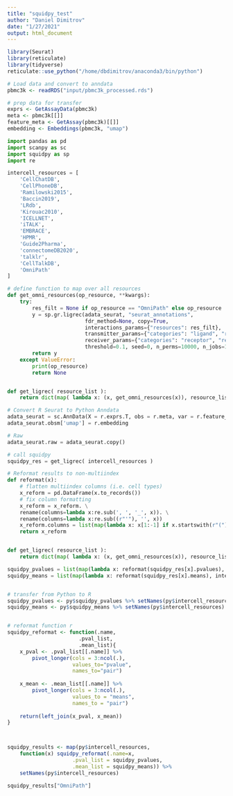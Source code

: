 ```yaml
---
title: "squidpy_test"
author: "Daniel Dimitrov"
date: "1/27/2021"
output: html_document
---
```


```r
library(Seurat)
library(reticulate)
library(tidyverse)
reticulate::use_python("/home/dbdimitrov/anaconda3/bin/python")

# Load data and convert to anndata
pbmc3k <- readRDS("input/pbmc3k_processed.rds")

# prep data for transfer
exprs <- GetAssayData(pbmc3k)
meta <- pbmc3k[[]]
feature_meta <- GetAssay(pbmc3k)[[]]
embedding <- Embeddings(pbmc3k, "umap")


```


```python
import pandas as pd
import scanpy as sc
import squidpy as sp
import re
```


```python

intercell_resources = [
    'CellChatDB',
    'CellPhoneDB',
    'Ramilowski2015',
    'Baccin2019',
    'LRdb',
    'Kirouac2010',
    'ICELLNET',
    'iTALK',
    'EMBRACE',
    'HPMR',
    'Guide2Pharma',
    'connectomeDB2020',
    'talklr',
    'CellTalkDB',
    'OmniPath'
]

# define function to map over all resources
def get_omni_resources(op_resource, **kwargs):
    try:
        res_filt = None if op_resource == "OmniPath" else op_resource
        y = sp.gr.ligrec(adata_seurat, "seurat_annotations",
                         fdr_method=None, copy=True,
                         interactions_params={"resources": res_filt},
                         transmitter_params={"categories": "ligand", "resources": res_filt},
                         receiver_params={"categories": "receptor", "resources": res_filt},
                         threshold=0.1, seed=0, n_perms=10000, n_jobs=1)
        return y
    except ValueError:
        print(op_resource)
        return None


def get_ligrec( resource_list ):
    return dict(map( lambda x: (x, get_omni_resources(x)), resource_list ))


```

```python

# Convert R Seurat to Python Anndata
adata_seurat = sc.AnnData(X = r.exprs.T, obs = r.meta, var = r.feature_meta)
adata_seurat.obsm['umap'] = r.embedding

# Raw
adata_seurat.raw = adata_seurat.copy()

# call squidpy
squidpy_res = get_ligrec( intercell_resources )
```

```python

# Reformat results to non-multiindex
def reformat(x):
    # flatten multiindex columns (i.e. cell types)
    x_reform = pd.DataFrame(x.to_records())
    # fix column formatting
    x_reform = x_reform. \
    rename(columns=lambda x:re.sub(', ', '_', x)). \
    rename(columns=lambda x:re.sub((r"'"), '', x))
    x_reform.columns = list(map(lambda x: x[1:-1] if x.startswith(r"(") else x, x_reform.columns))
    return x_reform


def get_ligrec( resource_list ):
    return dict(map( lambda x: (x, get_omni_resources(x)), resource_list ))

squidpy_pvalues = list(map(lambda x: reformat(squidpy_res[x].pvalues), intercell_resources))
squidpy_means = list(map(lambda x: reformat(squidpy_res[x].means), intercell_resources))



```





```r
# transfer from Python to R
squidpy_pvalues <- py$squidpy_pvalues %>% setNames(py$intercell_resources)
squidpy_means <- py$squidpy_means %>% setNames(py$intercell_resources)


# reformat function r
squidpy_reformat <- function(.name,
                       .pval_list,
                       .mean_list){
    x_pval <- .pval_list[[.name]] %>%
        pivot_longer(cols = 3:ncol(.),
                     values_to="pvalue",
                     names_to="pair")
    
    x_mean <- .mean_list[[.name]] %>%
        pivot_longer(cols = 3:ncol(.),
                     values_to = "means",
                     names_to = "pair")
    
    return(left_join(x_pval, x_mean))
}



squidpy_results <- map(py$intercell_resources,
    function(x) squidpy_reformat(.name=x,
                     .pval_list = squidpy_pvalues,
                     .mean_list = squidpy_means)) %>%
    setNames(py$intercell_resources)

squidpy_results["OmniPath"]

```
